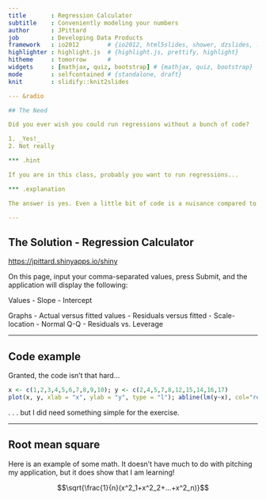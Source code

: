 ```yaml
---
title       : Regression Calculator
subtitle    : Conveniently modeling your numbers
author      : JPittard
job         : Developing Data Products
framework   : io2012        # {io2012, html5slides, shower, dzslides, ...}
highlighter : highlight.js  # {highlight.js, prettify, highlight}
hitheme     : tomorrow      # 
widgets     : [mathjax, quiz, bootstrap] # {mathjax, quiz, bootstrap}
mode        : selfcontained # {standalone, draft}
knit        : slidify::knit2slides

--- &radio

## The Need

Did you ever wish you could run regressions without a bunch of code?

1. _Yes!_
2. Not really

*** .hint 

If you are in this class, probably you want to run regressions...

*** .explanation

The answer is yes. Even a little bit of code is a nuisance compared to having it done for you.

---
```


## The Solution - Regression Calculator

<a href="https://jpittard.shinyapps.io/shiny/">https://jpittard.shinyapps.io/shiny</a>

On this page, input your comma-separated values, press Submit, and the application will display the following:

Values
  - Slope
  - Intercept
  
Graphs
  - Actual versus fitted values
  - Residuals versus fitted
  - Scale-location
  - Normal Q-Q
  - Residuals vs. Leverage

---


## Code example

Granted, the code isn't that hard...
```r
x <- c(1,2,3,4,5,6,7,8,9,10); y <- c(2,4,5,7,8,12,15,14,16,17)
plot(x, y, xlab = "x", ylab = "y", type = "l"); abline(lm(y~x), col="red")
```

. . . but I did need something simple for the exercise.

---

## Root mean square

Here is an example of some math. It doesn't have much to do with pitching my application, but it does show that I am learning!

<p>$$\sqrt{\frac{1}{n}(x^2_1+x^2_2+...+x^2_n)}$$</p>


